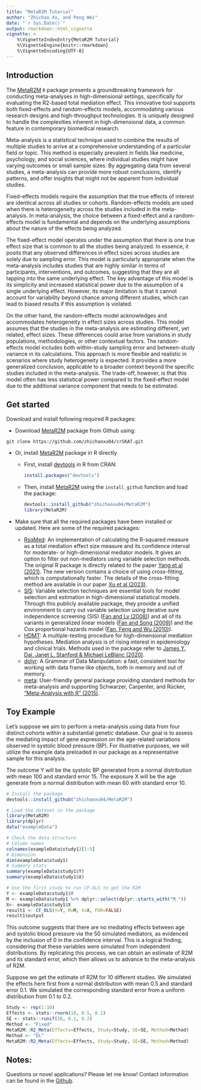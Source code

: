 ```yaml
---
title: "MetaR2M Tutorial"
author: "Zhichao Xu, and Peng Wei"
date: "`r Sys.Date()`"
output: rmarkdown::html_vignette
vignette: >
    %\VignetteIndexEntry{MetaR2M Tutorial}
    %\VignetteEngine{knitr::rmarkdown}
    %\VignetteEncoding{UTF-8}
---
```


## Introduction 
The [MetaR2M](https://github.com/zhichaoxu04/MetaR2M) `R` package presents a groundbreaking framework for conducting meta-analyses in high-dimensional settings, specifically for evaluating the R2-based total mediation effect. This innovative tool supports both fixed-effects and random-effects models, accommodating various research designs and high-throughput technologies. It is uniquely designed to handle the complexities inherent in high-dimensional data, a common feature in contemporary biomedical research.

Meta-analysis is a statistical technique used to combine the results of multiple studies to arrive at a comprehensive understanding of a particular field or topic. This method is especially prevalent in fields like medicine, psychology, and social sciences, where individual studies might have varying outcomes or small sample sizes. By aggregating data from several studies, a meta-analysis can provide more robust conclusions, identify patterns, and offer insights that might not be apparent from individual studies.

Fixed-effects models require the assumption that the true effects of interest are identical across all studies or cohorts. Random-effects models are used when there is heterogeneity across the studies included in the meta-analysis. In meta-analysis, the choice between a fixed-effect and a random-effects model is fundamental and depends on the underlying assumptions about the nature of the effects being analyzed.

The fixed-effect model operates under the assumption that there is one true effect size that is common to all the studies being analyzed. In essence, it posits that any observed differences in effect sizes across studies are solely due to sampling error. This model is particularly appropriate when the meta-analysis includes studies that are highly similar in terms of participants, interventions, and outcomes, suggesting that they are all tapping into the same underlying effect. The key advantage of this model is its simplicity and increased statistical power due to the assumption of a single underlying effect. However, its major limitation is that it cannot account for variability beyond chance among different studies, which can lead to biased results if this assumption is violated.

On the other hand, the random-effects model acknowledges and accommodates heterogeneity in effect sizes across studies. This model assumes that the studies in the meta-analysis are estimating different, yet related, effect sizes. These differences could arise from variations in study populations, methodologies, or other contextual factors. The random-effects model includes both within-study sampling error and between-study variance in its calculations. This approach is more flexible and realistic in scenarios where study heterogeneity is expected. It provides a more generalized conclusion, applicable to a broader context beyond the specific studies included in the meta-analysis. The trade-off, however, is that this model often has less statistical power compared to the fixed-effect model due to the additional variance component that needs to be estimated.


## Get started
Download and install following required R packages:

- Download [MetaR2M](https://github.com/zhichaoxu04/MetaR2M) package from Github using:

<!-- -->

    git clone https://github.com/zhichaoxu04/crSKAT.git

- Or, install [MetaR2M](https://github.com/zhichaoxu04/MetaR2M) package in R directly

  - First, install [devtools](https://devtools.r-lib.org) in R from CRAN:
    ``` r
    install.packages("devtools")
    ```
  - Then, install [MetaR2M](https://github.com/zhichaoxu04/MetaR2M) using the `install_github` function and load the package:
    ``` r
    devtools::install_github("zhichaoxu04/MetaR2M")
    library(MetaR2M)
    ```
- Make sure that all the required packages have been installed or updated. Here are some of the required packages:
  - [RsqMed](https://cran.r-project.org/web/packages/RsqMed/index.html): An implementation of calculating the R-squared measure as a total mediation effect size measure and its confidence interval for moderate- or high-dimensional mediator models. It gives an option to filter out non-mediators using variable selection methods. The original R package is directly related to the paper [Yang et al (2021)](https://pubmed.ncbi.nlm.nih.gov/34425752/). The new version contains a choice of using cross-fitting, which is computationally faster. The details of the cross-fitting method are available in our paper [Xu et al (2023)](https://www.ncbi.nlm.nih.gov/pmc/articles/PMC9934518/).
  - [SIS](https://cran.r-project.org/web/packages/SIS/index.html): Variable selection techniques are essential tools for model selection and estimation in high-dimensional statistical models. Through this publicly available package, they provide a unified environment to carry out variable selection using iterative sure independence screening (SIS) ([Fan and Lv (2008)](https://academic.oup.com/jrsssb/article/70/5/849/7109492)) and all of its variants in generalized linear models ([Fan and Song (2009)](https://projecteuclid.org/journals/annals-of-statistics/volume-38/issue-6/Sure-independence-screening-in-generalized-linear-models-with-NP-dimensionality/10.1214/10-AOS798.full)) and the Cox proportional hazards model ([Fan, Feng and Wu (2010)](https://projecteuclid.org/ebooks/institute-of-mathematical-statistics-collections/Borrowing-Strength--Theory-Powering-Applications--A-Festschrift-for/chapter/High-dimensional-variable-selection-for-Coxs-proportional-hazards-model/10.1214/10-IMSCOLL606)).
  - [HDMT](https://cran.r-project.org/web/packages/HDMT/index.html): A multiple-testing procedure for high-dimensional mediation hypotheses. Mediation analysis is of rising interest in epidemiology and clinical trials. Methods used in the package refer to [James Y. Dai, Janet L. Stanford & Michael LeBlanc (2020)](https://www.tandfonline.com/doi/full/10.1080/01621459.2020.1765785).
  - [dplyr](https://cran.r-project.org/web/packages/dplyr/index.html): A Grammar of Data Manipulation: a fast, consistent tool for working with data frame like objects, both in memory and out of memory.
  - [meta](https://cran.r-project.org/web/packages/meta/index.html): User-friendly general package providing standard methods for meta-analysis and supporting Schwarzer, Carpenter, and Rücker, ["Meta-Analysis with R" (2015)](https://link.springer.com/book/10.1007/978-3-319-21416-0).

## Toy Example

Let's suppose we aim to perform a meta-analysis using data from four distinct cohorts within a substantial genetic database. Our goal is to assess the mediating impact of gene expression on the age-related variations observed in systolic blood pressure (BP). For illustrative purposes, we will utilize the example data preloaded in our package as a representative sample for this analysis.

The outcome Y will be the systolic BP generated from a normal distribution with mean 100 and standard error 15. The exposure X will be the age generate from a normal distribution with mean 60 with standard error 10.

```r
# Install the package
devtools::install_github("zhichaoxu04/MetaR2M")
```

```r
# Load the dataset in the package
library(MetaR2M)
library(dplyr)
data("exampleData")

# Check the data structure
# Column names
colnames(exampleData$study1)[1:5]
# Dimension
dim(exampleData$study1)
# Summary stats
summary(exampleData$study1$Y)
summary(exampleData$study1$X)
```

```r
# Use the first study to run CF-OLS to get the R2M
Y <- exampleData$study1$Y
M <- exampleData$study1 %>% dplyr::select(dplyr::starts_with("M_"))
X<- exampleData$study1$X
result1 <- CF_OLS(Y=Y, M=M, X=X, FDR=FALSE)
result1$output
```


This outcome suggests that there are no mediating effects between age and systolic blood pressure via the 50 simulated mediators, as evidenced by the inclusion of 0 in the confidence interval. This is a logical finding, considering that these variables were simulated from independent distributions. By replicating this process, we can obtain an estimate of R2M and its standard error, which then allows us to advance to the meta-analysis of R2M.

Suppose we get the estimate of R2M for 10 different studies. We simulated the effects here first from a normal distribution with mean 0.5 and standard error 0.1. We simulated the corresponding standard error from a uniform distribution from 0.1 to 0.2.

```r
Study <- rep(1:10)
Effects <- stats::rnorm(10, 0.5, 0.1)
SE <- stats::runif(10, 0.1, 0.2)
Method <- "Fixed"
MetaR2M::R2_Meta(Effects=Effects, Study=Study, SE=SE, Method=Method)
Method <- "DL"
MetaR2M::R2_Meta(Effects=Effects, Study=Study, SE=SE, Method=Method)

```



## Notes:
Questions or novel applications? Please let me know! Contact information can be found in the [Github](https://github.com/zhichaoxu04). 
